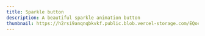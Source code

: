 ---
title: Sparkle button
description: A beautiful sparkle animation button
thumbnail: https://h2rsi9anqnqbkvkf.public.blob.vercel-storage.com/EQocBJl-zK05DNFBYpzBdrpZUABq1OfNjUwYtz.mp4
---

<ComponentPreview name="components/animations/sparkle-button" />